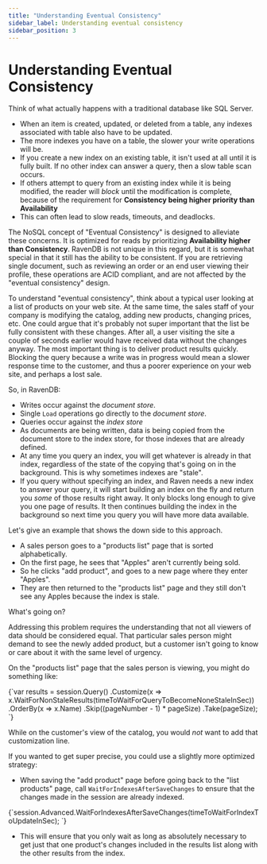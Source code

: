 ```yaml
---
title: "Understanding Eventual Consistency"
sidebar_label: Understanding eventual consistency
sidebar_position: 3
---
```



# Understanding Eventual Consistency

Think of what actually happens with a traditional database like SQL Server.

- When an item is created, updated, or deleted from a table, any indexes associated with table also have to be updated.
- The more indexes you have on a table, the slower your write operations will be.
- If you create a new index on an existing table, it isn't used at all until it is fully built.  If no other index can answer a query, then a slow table scan occurs.
- If others attempt to query from an existing index while it is being modified, the reader will *block* until the modification is complete, because of the requirement for **Consistency being higher priority than Availability**
- This can often lead to slow reads, timeouts, and deadlocks.

The NoSQL concept of "Eventual Consistency" is designed to alleviate these concerns.  It is optimized for reads by prioritizing **Availability higher than Consistency**.  RavenDB is not unique in this regard, but it is somewhat special in that it still has the ability to be consistent.  If you are retrieving single document, such as reviewing an order or an end user viewing their profile, these operations are ACID compliant, and are not affected by the "eventual consistency" design.

To understand "eventual consistency", think about a typical user looking at a list of products on your web site.  At the same time, the sales staff of your company is modifying the catalog, adding new products, changing prices, etc.  One could argue that it's probably not super important that the list be fully consistent with these changes.  After all, a user visiting the site a couple of seconds earlier would have received data without the changes anyway.  The most important thing is to deliver product results quickly.  Blocking the query because a write was in progress would mean a slower response time to the customer, and thus a poorer experience on your web site, and perhaps a lost sale.

So, in RavenDB:

- Writes occur against the *document store*.
- Single `Load` operations go directly to the *document store*.
- Queries occur against the *index store*
- As documents are being written, data is being copied from the document store to the index store, for those indexes that are already defined.
- At any time you query an index, you will get whatever is already in that index, regardless of the state of the copying that's going on in the background.  This is why sometimes indexes are "stale".
- If you query without specifying an index, and Raven needs a new index to answer your query, it will start building an index on the fly and return you *some* of those results right away.  It only blocks long enough to give you one page of results.  It then continues building the index in the background so next time you query you will have more data available.

Let's give an example that shows the down side to this approach.

- A sales person goes to a "products list" page that is sorted alphabetically.
- On the first page, he sees that "Apples" aren't currently being sold.
- So he clicks "add product", and goes to a new page where they enter "Apples".
- They are then returned to the "products list" page and they still don't see any Apples because the index is stale.  

What's going on?

Addressing this problem requires the understanding that not all viewers of data should be considered equal.  That particular sales person might demand to see the newly added product, but a customer isn't going to know or care about it with the same level of urgency.

On the "products list" page that the sales person is viewing, you might do something like:

<TabItem value="something" label="userissues_1">
<CodeBlock language="csharp">
{`var results = session.Query<Product>()
    .Customize(x => x.WaitForNonStaleResults(timeToWaitForQueryToBecomeNoneStaleInSec))
    .OrderBy(x => x.Name)
    .Skip((pageNumber - 1) * pageSize)
    .Take(pageSize);
`}
</CodeBlock>
</TabItem>

While on the customer's view of the catalog, you would *not* want to add that customization line.

If you wanted to get super precise, you could use a slightly more optimized strategy:

- When saving the "add product" page before going back to the "list products" page, call `WaitForIndexesAfterSaveChanges` to ensure that the changes made in the session are already indexed.

<TabItem value="something" label="userissues_2">
<CodeBlock language="csharp">
{`session.Advanced.WaitForIndexesAfterSaveChanges(timeToWaitForIndexToUpdateInSec);
`}
</CodeBlock>
</TabItem>

- This will ensure that you only wait as long as absolutely necessary to get just that one product's changes included in the results list along with the other results from the index.
